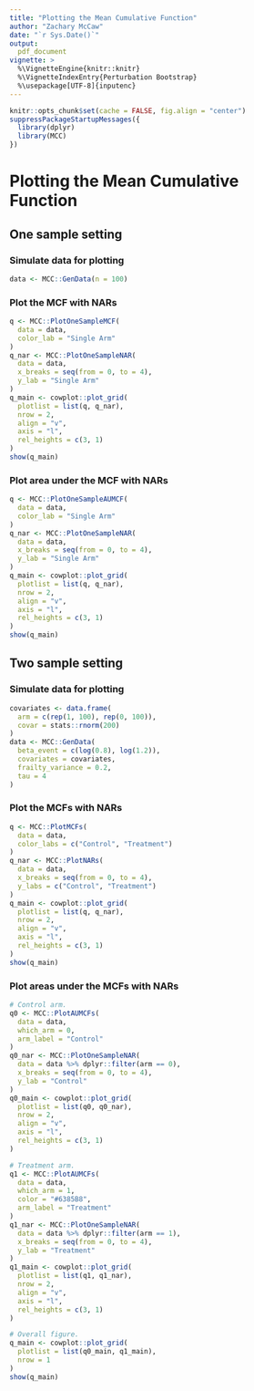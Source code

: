 ```yaml
---
title: "Plotting the Mean Cumulative Function"
author: "Zachary McCaw"
date: "`r Sys.Date()`"
output: 
  pdf_document
vignette: >
  %\VignetteEngine{knitr::knitr}
  %\VignetteIndexEntry{Perturbation Bootstrap}
  %\usepackage[UTF-8]{inputenc}
--- 
```



```r
knitr::opts_chunk$set(cache = FALSE, fig.align = "center")
suppressPackageStartupMessages({
  library(dplyr)
  library(MCC)
})
```

# Plotting the Mean Cumulative Function

## One sample setting

### Simulate data for plotting
```r
data <- MCC::GenData(n = 100)
```

\newpage
### Plot the MCF with NARs
```r
q <- MCC::PlotOneSampleMCF(
  data = data,
  color_lab = "Single Arm"
)
q_nar <- MCC::PlotOneSampleNAR(
  data = data,
  x_breaks = seq(from = 0, to = 4),
  y_lab = "Single Arm"
)
q_main <- cowplot::plot_grid(
  plotlist = list(q, q_nar),
  nrow = 2,
  align = "v",
  axis = "l",
  rel_heights = c(3, 1)
)
show(q_main)
```

\newpage
### Plot area under the MCF with NARs
```r
q <- MCC::PlotOneSampleAUMCF(
  data = data,
  color_lab = "Single Arm"
)
q_nar <- MCC::PlotOneSampleNAR(
  data = data,
  x_breaks = seq(from = 0, to = 4),
  y_lab = "Single Arm"
)
q_main <- cowplot::plot_grid(
  plotlist = list(q, q_nar),
  nrow = 2,
  align = "v",
  axis = "l",
  rel_heights = c(3, 1)
)
show(q_main)
```

\newpage
## Two sample setting

### Simulate data for plotting
```r
covariates <- data.frame(
  arm = c(rep(1, 100), rep(0, 100)),
  covar = stats::rnorm(200)
)
data <- MCC::GenData(
  beta_event = c(log(0.8), log(1.2)),
  covariates = covariates,
  frailty_variance = 0.2,
  tau = 4
)
```

\newpage
### Plot the MCFs with NARs
```r
q <- MCC::PlotMCFs(
  data = data,
  color_labs = c("Control", "Treatment")
)
q_nar <- MCC::PlotNARs(
  data = data,
  x_breaks = seq(from = 0, to = 4),
  y_labs = c("Control", "Treatment")
)
q_main <- cowplot::plot_grid(
  plotlist = list(q, q_nar),
  nrow = 2,
  align = "v",
  axis = "l",
  rel_heights = c(3, 1)
)
show(q_main)
```

\newpage
### Plot areas under the MCFs with NARs
```r
# Control arm.
q0 <- MCC::PlotAUMCFs(
  data = data,
  which_arm = 0,
  arm_label = "Control"
)
q0_nar <- MCC::PlotOneSampleNAR(
  data = data %>% dplyr::filter(arm == 0),
  x_breaks = seq(from = 0, to = 4),
  y_lab = "Control"
)
q0_main <- cowplot::plot_grid(
  plotlist = list(q0, q0_nar),
  nrow = 2,
  align = "v",
  axis = "l",
  rel_heights = c(3, 1)
)

# Treatment arm.
q1 <- MCC::PlotAUMCFs(
  data = data,
  which_arm = 1,
  color = "#6385B8",
  arm_label = "Treatment"
)
q1_nar <- MCC::PlotOneSampleNAR(
  data = data %>% dplyr::filter(arm == 1),
  x_breaks = seq(from = 0, to = 4),
  y_lab = "Treatment"
)
q1_main <- cowplot::plot_grid(
  plotlist = list(q1, q1_nar),
  nrow = 2,
  align = "v",
  axis = "l",
  rel_heights = c(3, 1)
)

# Overall figure.
q_main <- cowplot::plot_grid(
  plotlist = list(q0_main, q1_main),
  nrow = 1
)
show(q_main)
```

